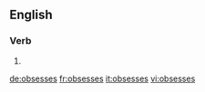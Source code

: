 ==English==

===Verb===
{{head|en}}

# {{en-third-person singular of|obsess}}

[[de:obsesses]]
[[fr:obsesses]]
[[it:obsesses]]
[[vi:obsesses]]